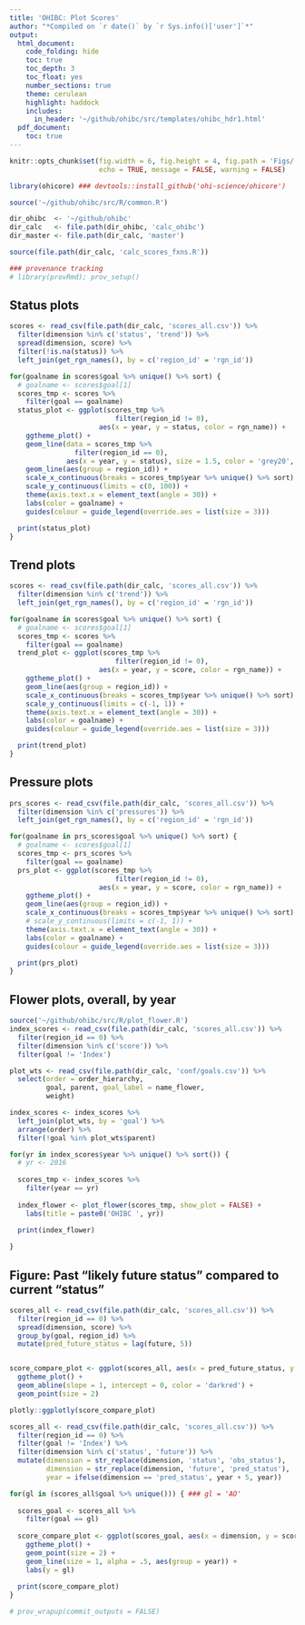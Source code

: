 ```yaml
---
title: 'OHIBC: Plot Scores'
author: "*Compiled on `r date()` by `r Sys.info()['user']`*"
output:
  html_document:
    code_folding: hide
    toc: true
    toc_depth: 3
    toc_float: yes
    number_sections: true
    theme: cerulean
    highlight: haddock
    includes:
      in_header: '~/github/ohibc/src/templates/ohibc_hdr1.html'
  pdf_document:
    toc: true
---
```


``` r

knitr::opts_chunk$set(fig.width = 6, fig.height = 4, fig.path = 'Figs/',
                      echo = TRUE, message = FALSE, warning = FALSE)

library(ohicore) ### devtools::install_github('ohi-science/ohicore')

source('~/github/ohibc/src/R/common.R')

dir_ohibc  <- '~/github/ohibc'
dir_calc   <- file.path(dir_ohibc, 'calc_ohibc')
dir_master <- file.path(dir_calc, 'master')

source(file.path(dir_calc, 'calc_scores_fxns.R'))

### provenance tracking
# library(provRmd); prov_setup()

```


## Status plots

``` r

scores <- read_csv(file.path(dir_calc, 'scores_all.csv')) %>%
  filter(dimension %in% c('status', 'trend')) %>%
  spread(dimension, score) %>%
  filter(!is.na(status)) %>%
  left_join(get_rgn_names(), by = c('region_id' = 'rgn_id'))

for(goalname in scores$goal %>% unique() %>% sort) {
  # goalname <- scores$goal[1]
  scores_tmp <- scores %>%
    filter(goal == goalname)
  status_plot <- ggplot(scores_tmp %>% 
                          filter(region_id != 0), 
                      aes(x = year, y = status, color = rgn_name)) +
    ggtheme_plot() +
    geom_line(data = scores_tmp %>% 
                filter(region_id == 0), 
              aes(x = year, y = status), size = 1.5, color = 'grey20', alpha = .8) +
    geom_line(aes(group = region_id)) +
    scale_x_continuous(breaks = scores_tmp$year %>% unique() %>% sort) +
    scale_y_continuous(limits = c(0, 100)) +
    theme(axis.text.x = element_text(angle = 30)) +
    labs(color = goalname) +
    guides(colour = guide_legend(override.aes = list(size = 3)))

  print(status_plot)
}


```


## Trend plots

``` r

scores <- read_csv(file.path(dir_calc, 'scores_all.csv')) %>%
  filter(dimension %in% c('trend')) %>%
  left_join(get_rgn_names(), by = c('region_id' = 'rgn_id'))

for(goalname in scores$goal %>% unique() %>% sort) {
  # goalname <- scores$goal[1]
  scores_tmp <- scores %>%
    filter(goal == goalname)
  trend_plot <- ggplot(scores_tmp %>% 
                          filter(region_id != 0), 
                      aes(x = year, y = score, color = rgn_name)) +
    ggtheme_plot() +
    geom_line(aes(group = region_id)) +
    scale_x_continuous(breaks = scores_tmp$year %>% unique() %>% sort) +
    scale_y_continuous(limits = c(-1, 1)) +
    theme(axis.text.x = element_text(angle = 30)) +
    labs(color = goalname) +
    guides(colour = guide_legend(override.aes = list(size = 3)))

  print(trend_plot)
}

```

## Pressure plots

``` r

prs_scores <- read_csv(file.path(dir_calc, 'scores_all.csv')) %>%
  filter(dimension %in% c('pressures')) %>%
  left_join(get_rgn_names(), by = c('region_id' = 'rgn_id'))

for(goalname in prs_scores$goal %>% unique() %>% sort) {
  # goalname <- scores$goal[1]
  scores_tmp <- prs_scores %>%
    filter(goal == goalname)
  prs_plot <- ggplot(scores_tmp %>% 
                          filter(region_id != 0), 
                      aes(x = year, y = score, color = rgn_name)) +
    ggtheme_plot() +
    geom_line(aes(group = region_id)) +
    scale_x_continuous(breaks = scores_tmp$year %>% unique() %>% sort) +
    # scale_y_continuous(limits = c(-1, 1)) +
    theme(axis.text.x = element_text(angle = 30)) +
    labs(color = goalname) +
    guides(colour = guide_legend(override.aes = list(size = 3)))

  print(prs_plot)
}

```

## Flower plots, overall, by year

``` r

source('~/github/ohibc/src/R/plot_flower.R')
index_scores <- read_csv(file.path(dir_calc, 'scores_all.csv')) %>%
  filter(region_id == 0) %>%
  filter(dimension %in% c('score')) %>%
  filter(goal != 'Index')

plot_wts <- read_csv(file.path(dir_calc, 'conf/goals.csv')) %>%
  select(order = order_hierarchy,
         goal, parent, goal_label = name_flower, 
         weight)

index_scores <- index_scores %>%
  left_join(plot_wts, by = 'goal') %>%
  arrange(order) %>%
  filter(!goal %in% plot_wts$parent)

for(yr in index_scores$year %>% unique() %>% sort()) {
  # yr <- 2016
  
  scores_tmp <- index_scores %>%
    filter(year == yr)
  
  index_flower <- plot_flower(scores_tmp, show_plot = FALSE) +
    labs(title = paste0('OHIBC ', yr))

  print(index_flower)
  
}

```


## Figure: Past "likely future status" compared to current "status"

``` r

scores_all <- read_csv(file.path(dir_calc, 'scores_all.csv')) %>%
  filter(region_id == 0) %>%
  spread(dimension, score) %>%
  group_by(goal, region_id) %>%
  mutate(pred_future_status = lag(future, 5))


score_compare_plot <- ggplot(scores_all, aes(x = pred_future_status, y = status, color = goal)) +
  ggtheme_plot() +
  geom_abline(slope = 1, intercept = 0, color = 'darkred') +
  geom_point(size = 2)

plotly::ggplotly(score_compare_plot)
```

``` r

scores_all <- read_csv(file.path(dir_calc, 'scores_all.csv')) %>%
  filter(region_id == 0) %>%
  filter(goal != 'Index') %>%
  filter(dimension %in% c('status', 'future')) %>%
  mutate(dimension = str_replace(dimension, 'status', 'obs_status'),
         dimension = str_replace(dimension, 'future', 'pred_status'),
         year = ifelse(dimension == 'pred_status', year + 5, year))

for(gl in (scores_all$goal %>% unique())) { ### gl = 'AO'
  
  scores_goal <- scores_all %>% 
    filter(goal == gl)
  
  score_compare_plot <- ggplot(scores_goal, aes(x = dimension, y = score, label = year)) +
    ggtheme_plot() +
    geom_point(size = 2) +
    geom_line(size = 1, alpha = .5, aes(group = year)) +
    labs(y = gl)
  
  print(score_compare_plot)
}
```

``` r
# prov_wrapup(commit_outputs = FALSE)
```

